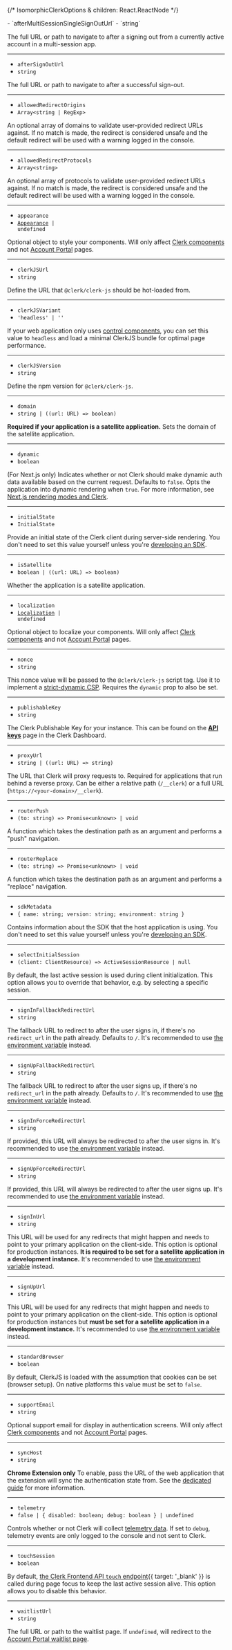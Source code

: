 {/* IsomorphicClerkOptions & children: React.ReactNode */}

<Properties>
  - `afterMultiSessionSingleSignOutUrl`
  - `string`

  The full URL or path to navigate to after a signing out from a currently active account in a multi-session app.

  ---

  - `afterSignOutUrl`
  - `string`

  The full URL or path to navigate to after a successful sign-out.

  ---

  - `allowedRedirectOrigins`
  - `Array<string | RegExp>`

  An optional array of domains to validate user-provided redirect URLs against. If no match is made, the redirect is considered unsafe and the default redirect will be used with a warning logged in the console.

  ---

  - `allowedRedirectProtocols`
  - `Array<string>`

  An optional array of protocols to validate user-provided redirect URLs against. If no match is made, the redirect is considered unsafe and the default redirect will be used with a warning logged in the console.

  ---

  - `appearance`
  - <code>[Appearance](/docs/customization/overview) | undefined</code>

  Optional object to style your components. Will only affect [Clerk components][components-ref] and not [Account Portal][ap-ref] pages.

  ---

  - `clerkJSUrl`
  - `string`

  Define the URL that `@clerk/clerk-js` should be hot-loaded from.

  ---

  - `clerkJSVariant`
  - `'headless' | ''`

  If your web application only uses [control components](/docs/reference/general/components/overview#control-components), you can set this value to `headless` and load a minimal ClerkJS bundle for optimal page performance.

  ---

  - `clerkJSVersion`
  - `string`

  Define the npm version for `@clerk/clerk-js`.

  ---

  - `domain`
  - `string | ((url: URL) => boolean)`

  **Required if your application is a satellite application.** Sets the domain of the satellite application.

  ---

  - `dynamic`
  - `boolean`

  (For Next.js only) Indicates whether or not Clerk should make dynamic auth data available based on the current request. Defaults to `false`. Opts the application into dynamic rendering when `true`. For more information, see [Next.js rendering modes and Clerk](/docs/references/nextjs/rendering-modes).

  ---

  - `initialState`
  - `InitialState`

  Provide an initial state of the Clerk client during server-side rendering. You don't need to set this value yourself unless you're [developing an SDK](/docs/references/sdk/overview).

  ---

  - `isSatellite`
  - `boolean | ((url: URL) => boolean)`

  Whether the application is a satellite application.

  ---

  - `localization`
  - <code>[Localization](/docs/customization/localization) | undefined</code>

  Optional object to localize your components. Will only affect [Clerk components][components-ref] and not [Account Portal][ap-ref] pages.

  ---

  - `nonce`
  - `string`

  This nonce value will be passed to the `@clerk/clerk-js` script tag. Use it to implement a [strict-dynamic CSP](/docs/security/clerk-csp#implementing-a-strict-dynamic-csp). Requires the `dynamic` prop to also be set.

  ---

  - `publishableKey`
  - `string`

  The Clerk Publishable Key for your instance. This can be found on the [**API keys**](https://dashboard.clerk.com/last-active?path=api-keys) page in the Clerk Dashboard.

  ---

  - `proxyUrl`
  - `string | ((url: URL) => string)`

  The URL that Clerk will proxy requests to. Required for applications that run behind a reverse proxy. Can be either a relative path (`/__clerk`) or a full URL (`https://<your-domain>/__clerk`).

  ---

  - `routerPush`
  - `(to: string) => Promise<unknown> | void`

  A function which takes the destination path as an argument and performs a "push" navigation.

  ---

  - `routerReplace`
  - `(to: string) => Promise<unknown> | void`

  A function which takes the destination path as an argument and performs a "replace" navigation.

  ---

  - `sdkMetadata`
  - `{ name: string; version: string; environment: string }`

  Contains information about the SDK that the host application is using. You don't need to set this value yourself unless you're [developing an SDK](/docs/references/sdk/overview).

  ---

  - `selectInitialSession`
  - `(client: ClientResource) => ActiveSessionResource | null`

  By default, the last active session is used during client initialization. This option allows you to override that behavior, e.g. by selecting a specific session.

  ---

  - `signInFallbackRedirectUrl`
  - `string`

  The fallback URL to redirect to after the user signs in, if there's no `redirect_url` in the path already. Defaults to `/`. It's recommended to use [the environment variable](/docs/deployments/clerk-environment-variables#sign-in-and-sign-up-redirects) instead.

  ---

  - `signUpFallbackRedirectUrl`
  - `string`

  The fallback URL to redirect to after the user signs up, if there's no `redirect_url` in the path already. Defaults to `/`. It's recommended to use [the environment variable](/docs/deployments/clerk-environment-variables#sign-in-and-sign-up-redirects) instead.

  ---

  - `signInForceRedirectUrl`
  - `string`

  If provided, this URL will always be redirected to after the user signs in. It's recommended to use [the environment variable](/docs/deployments/clerk-environment-variables#sign-in-and-sign-up-redirects) instead.

  ---

  - `signUpForceRedirectUrl`
  - `string`

  If provided, this URL will always be redirected to after the user signs up. It's recommended to use [the environment variable](/docs/deployments/clerk-environment-variables#sign-in-and-sign-up-redirects) instead.

  ---

  - `signInUrl`
  - `string`

  This URL will be used for any redirects that might happen and needs to point to your primary application on the client-side. This option is optional for production instances. **It is required to be set for a satellite application in a development instance.** It's recommended to use [the environment variable](/docs/deployments/clerk-environment-variables#sign-in-and-sign-up-redirects) instead.

  ---

  - `signUpUrl`
  - `string`

  This URL will be used for any redirects that might happen and needs to point to your primary application on the client-side. This option is optional for production instances but **must be set for a satellite application in a development instance.** It's recommended to use [the environment variable](/docs/deployments/clerk-environment-variables#sign-in-and-sign-up-redirects) instead.

  ---

  - `standardBrowser`
  - `boolean`

  By default, ClerkJS is loaded with the assumption that cookies can be set (browser setup). On native platforms this value must be set to `false`.

  ---

  - `supportEmail`
  - `string`

  Optional support email for display in authentication screens. Will only affect [Clerk components][components-ref] and not [Account Portal][ap-ref] pages.

  ---

  - `syncHost`
  - `string`

  **Chrome Extension only** To enable, pass the URL of the web application that the extension will sync the authentication state from. See the [dedicated guide](/docs/references/chrome-extension/sync-host) for more information.

  ---

  - `telemetry`
  - `false | { disabled: boolean; debug: boolean } | undefined`

  Controls whether or not Clerk will collect [telemetry data](/docs/telemetry). If set to `debug`, telemetry events are only logged to the console and not sent to Clerk.

  ---

  - `touchSession`
  - `boolean`

  By default, [the Clerk Frontend API `touch` endpoint](/docs/reference/frontend-api/tag/Sessions#operation/touchSession){{ target: '_blank' }} is called during page focus to keep the last active session alive. This option allows you to disable this behavior.

  ---

  - `waitlistUrl`
  - `string`

  The full URL or path to the waitlist page. If `undefined`, will redirect to the [Account Portal waitlist page](/docs/account-portal/overview#waitlist).
</Properties>

[components-ref]: /docs/components/overview

[ap-ref]: /docs/account-portal/overview
